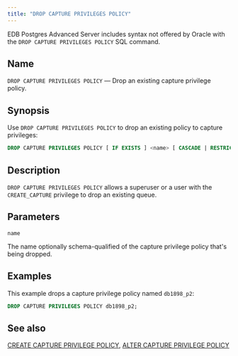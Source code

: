 ```yaml
---
title: "DROP CAPTURE PRIVILEGES POLICY"
---
```


EDB Postgres Advanced Server includes syntax not offered by Oracle with the `DROP CAPTURE PRIVILEGES POLICY`  SQL command.

## Name

`DROP CAPTURE PRIVILEGES POLICY` &mdash; Drop an existing capture privilege policy.

## Synopsis

Use `DROP CAPTURE PRIVILEGES POLICY` to drop an existing policy to capture privileges:

```sql
DROP CAPTURE PRIVILEGES POLICY [ IF EXISTS ] <name> [ CASCADE | RESTRICT ]
```

## Description

`DROP CAPTURE PRIVILEGES POLICY` allows a superuser or a user with the `CREATE_CAPTURE` privilege to drop an existing queue.

## Parameters

`name`

 The name optionally schema-qualified of the capture privilege policy that's being dropped.


## Examples

This example drops a capture privilege policy named `db1898_p2`:

```sql
DROP CAPTURE PRIVILEGES POLICY db1898_p2;
```

## See also

[CREATE CAPTURE PRIVILEGE POLICY](19a_create_capture_privilege), [ALTER CAPTURE PRIVILEGE POLICY](01_alter_capture_privilege)
